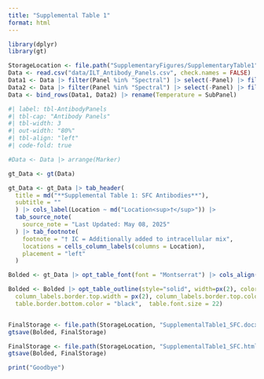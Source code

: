 ```yaml
---
title: "Supplemental Table 1"
format: html
---
```


```r
library(dplyr)
library(gt)
```

```r
StorageLocation <- file.path("SupplementaryFigures/SupplementaryTable1")
Data <- read.csv("data/ILT_Antibody_Panels.csv", check.names = FALSE)
Data1 <- Data |> filter(Panel %in% "Spectral") |> select(-Panel) |> filter(Purpose %in% "Full") |> select(-Purpose)
Data2 <- Data |> filter(Panel %in% "Spectral") |> select(-Panel) |> filter(!Purpose %in% "Full") |> select(-Purpose)
Data <- bind_rows(Data1, Data2) |> rename(Temperature = SubPanel)
```

```r
#| label: tbl-AntibodyPanels
#| tbl-cap: "Antibody Panels"
#| tbl-width: 3
#| out-width: "80%"
#| tbl-align: "left"
#| code-fold: true

#Data <- Data |> arrange(Marker)

gt_Data <- gt(Data)

gt_Data <- gt_Data |> tab_header( 
  title = md("**Supplemental Table 1: SFC Antibodies**"),
  subtitle = ""
  ) |> cols_label(Location ~ md("Location<sup>†</sup>")) |>
  tab_source_note(
    source_note = "Last Updated: May 08, 2025"
  ) |> tab_footnote(
    footnote = "† IC = Additionally added to intracellular mix",
    locations = cells_column_labels(columns = Location),
    placement = "left"
  )

Bolded <- gt_Data |> opt_table_font(font = "Montserrat") |> cols_align(align = "center") |>  cols_label(Alternate.Name ~ md('Alternate<br>name')) |>  cols_label(Catalog.Number ~ md('Catalog<br>number')) 

Bolded <- Bolded |> opt_table_outline(style="solid", width=px(2), color="black") |> tab_options(column_labels.border.top.style = "solid",
  column_labels.border.top.width = px(2), column_labels.border.top.color = "black", table.border.bottom.style = "double", table.border.bottom.width = px(2),
  table.border.bottom.color = "black",  table.font.size = 22)


FinalStorage <- file.path(StorageLocation, "SupplementalTable1_SFC.docx")
gtsave(Bolded, FinalStorage)

FinalStorage <- file.path(StorageLocation, "SupplementalTable1_SFC.html")
gtsave(Bolded, FinalStorage)
```

```r
print("Goodbye")
```

